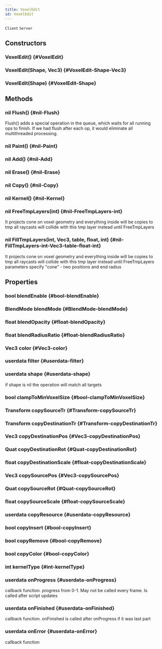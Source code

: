 ```yaml
---
title: VoxelEdit
id: VoxelEdit
---
```

`Client`
`Server`

## Constructors

### VoxelEdit() {#VoxelEdit}

### VoxelEdit(Shape, Vec3) {#VoxelEdit-Shape-Vec3}

### VoxelEdit(Shape) {#VoxelEdit-Shape}

## Methods

### nil Flush() {#nil-Flush}
Flush() adds a special operation in the queue, which waits for all running ops to finish.
If we had flush after each op, it would eliminate all multithreaded processing.

### nil Paint() {#nil-Paint}

### nil Add() {#nil-Add}

### nil Erase() {#nil-Erase}

### nil Copy() {#nil-Copy}

### nil Kernel() {#nil-Kernel}

### nil FreeTmpLayers(int) {#nil-FreeTmpLayers-int}
It projects cone on voxel geometry and everything inside will be copies to tmp
all raycasts will collide with this tmp layer instead until FreeTmpLayers

### nil FillTmpLayers(int, Vec3, table, float, int) {#nil-FillTmpLayers-int-Vec3-table-float-int}
It projects cone on voxel geometry and everything inside will be copies to tmp
all raycasts will collide with this tmp layer instead until FreeTmpLayers
parameters specify "cone" - two positions and end radius

## Properties

### bool blendEnable {#bool-blendEnable}

### BlendMode blendMode {#BlendMode-blendMode}

### float blendOpacity {#float-blendOpacity}

### float blendRadiusRatio {#float-blendRadiusRatio}

### Vec3 color {#Vec3-color}

### userdata filter {#userdata-filter}

### userdata shape {#userdata-shape}
if shape is nil the operation will match all targets 

### bool clampToMinVoxelSize {#bool-clampToMinVoxelSize}

### Transform copySourceTr {#Transform-copySourceTr}

### Transform copyDestinationTr {#Transform-copyDestinationTr}

### Vec3 copyDestinationPos {#Vec3-copyDestinationPos}

### Quat copyDestinationRot {#Quat-copyDestinationRot}

### float copyDestinationScale {#float-copyDestinationScale}

### Vec3 copySourcePos {#Vec3-copySourcePos}

### Quat copySourceRot {#Quat-copySourceRot}

### float copySourceScale {#float-copySourceScale}

### userdata copyResource {#userdata-copyResource}

### bool copyInsert {#bool-copyInsert}

### bool copyRemove {#bool-copyRemove}

### bool copyColor {#bool-copyColor}

### int kernelType {#int-kernelType}

### userdata onProgress {#userdata-onProgress}
callback function. progress from 0-1. May not be called every frame. Is called after script updates 

### userdata onFinished {#userdata-onFinished}
callback function. onFinished is called after onProgress if it was last part

### userdata onError {#userdata-onError}
callback function

